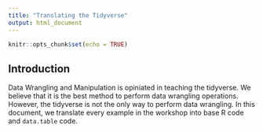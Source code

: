 ```yaml
---
title: "Translating the Tidyverse"
output: html_document
---
```


```r
knitr::opts_chunk$set(echo = TRUE)
```

## Introduction 

Data Wrangling and Manipulation is opiniated in teaching the tidyverse. We believe that it is the best method to perform data wrangling operations. However, the tidyverse is not the only way to perform data wrangling. In this document, we translate every example in the workshop into base R code and `data.table` code. 

